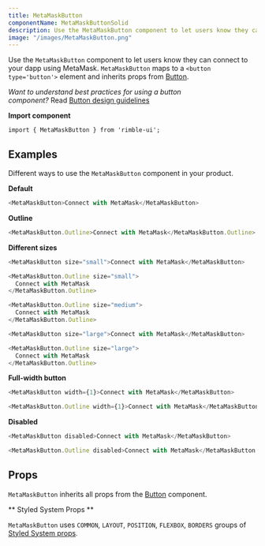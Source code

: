 ```yaml
---
title: MetaMaskButton
componentName: MetaMaskButtonSolid
description: Use the MetaMaskButton component to let users know they can connect to your dapp using MetaMask.
image: "/images/MetaMaskButton.png"
---
```


Use the `MetaMaskButton` component to let users know they can connect to your dapp using MetaMask. `MetaMaskButton` maps to a `<button type='button'>` element and inherits props from [Button](/components/rimble-ui/Button).

*Want to understand best practices for using a button component?* Read [Button design guidelines](/components/rimble-ui/Button#design-guidelines)

**Import component**

```
import { MetaMaskButton } from 'rimble-ui';
```

## Examples

Different ways to use the `MetaMaskButton` component in your product.

**Default**

```js is=react-live
<MetaMaskButton>Connect with MetaMask</MetaMaskButton>
```

**Outline**

```js is=react-live
<MetaMaskButton.Outline>Connect with MetaMask</MetaMaskButton.Outline>
```

**Different sizes**

```js is=react-live
<MetaMaskButton size="small">Connect with MetaMask</MetaMaskButton>
```

```js is=react-live
<MetaMaskButton.Outline size="small">
  Connect with MetaMask
</MetaMaskButton.Outline>
```

```js is=react-live
<MetaMaskButton.Outline size="medium">
  Connect with MetaMask
</MetaMaskButton.Outline>
```

```js is=react-live
<MetaMaskButton size="large">Connect with MetaMask</MetaMaskButton>
```

```js is=react-live
<MetaMaskButton.Outline size="large">
  Connect with MetaMask
</MetaMaskButton.Outline>
```

**Full-width button**

```js is=react-live
<MetaMaskButton width={1}>Connect with MetaMask</MetaMaskButton>
```

```js is=react-live
<MetaMaskButton.Outline width={1}>Connect with MetaMask</MetaMaskButton.Outline>
```

**Disabled**

```js is=react-live
<MetaMaskButton disabled>Connect with MetaMask</MetaMaskButton>
```

```js is=react-live
<MetaMaskButton.Outline disabled>Connect with MetaMask</MetaMaskButton.Outline>
```

## Props

<PropsTable propMetaData={props.propMetaData} />

`MetaMaskButton` inherits all props from the [Button](/components/rimble-ui/Button#props) component.

** Styled System Props **

`MetaMaskButton` uses `COMMON`, `LAYOUT`, `POSITION`, `FLEXBOX`, `BORDERS` groups of [Styled System props](/components/rimble-ui/system-props).
